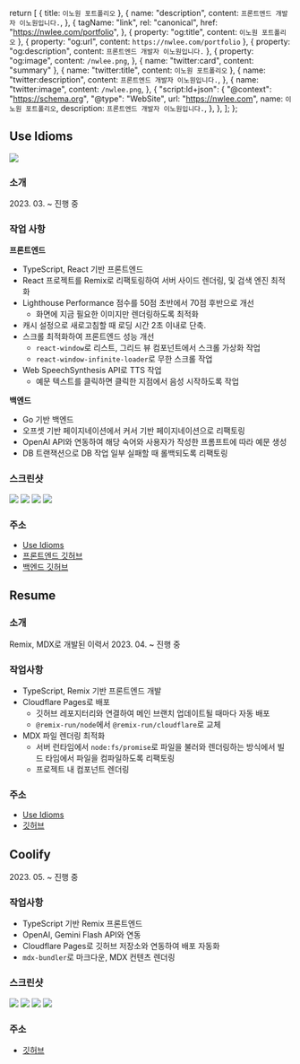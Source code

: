 


  return [
    { title: `이노원 포트폴리오` },
    {
      name: "description",
      content: `프론트엔드 개발자 이노원입니다.`,
    },
    {
      tagName: "link",
      rel: "canonical",
      href: "https://nwlee.com/portfolio",
    },
    { property: "og:title", content: `이노원 포트폴리오` },
    { property: "og:url", content: `https://nwlee.com/portfolio` },
    { property: "og:description", content: `프론트엔드 개발자 이노원입니다.` },
    {
      property: "og:image",
      content: `/nwlee.png`,
    },
    { name: "twitter:card", content: "summary" },
    { name: "twitter:title", content: `이노원 포트폴리오` },
    {
      name: "twitter:description",
      content: `프론트엔드 개발자 이노원입니다.`,
    },
    {
      name: "twitter:image",
      content: `/nwlee.png`,
    },
    {
      "script:ld+json": {
        "@context": "https://schema.org",
        "@type": "WebSite",
        url: "https://nwlee.com",
        name: `이노원 포트폴리오`,
        description: `프론트엔드 개발자 이노원입니다.`,
      },
    },
  ];
};

## Use Idioms

<div className="logos">
  <img src={logo} />
</div>

### 소개

<ProjectTitle>
  <ProjectName value="영어 숙어를 편리하게 학습하고 더 오래 기억하기 위해 제작한 웹 어플리케이션" />
  <Period>2023. 03. ~ 진행 중</Period>
</ProjectTitle>

### 작업 사항

**프론트엔드**

- TypeScript, React 기반 프론트엔드
- React 프로젝트를 Remix로 리팩토링하여 서버 사이드 렌더링, 및 검색 엔진 최적화
- Lighthouse Performance 점수를 50점 초반에서 70점 후반으로 개선
  - 화면에 지금 필요한 이미지만 렌더링하도록 최적화
- 캐시 설정으로 새로고침할 때 로딩 시간 2초 이내로 단축.
- 스크롤 최적화하여 프론트엔드 성능 개선
  - `react-window`로 리스트, 그리드 뷰 컴포넌트에서 스크롤 가상화 작업
  - `react-window-infinite-loader`로 무한 스크롤 작업
- Web SpeechSynthesis API로 TTS 작업
  - 예문 텍스트를 클릭하면 클릭한 지점에서 음성 시작하도록 작업

**백엔드**

- Go 기반 백엔드
- 오프셋 기반 페이지네이션에서 커서 기반 페이지네이션으로 리팩토링
- OpenAI API와 연동하여 해당 숙어와 사용자가 작성한 프롬프트에 따라 예문 생성
- DB 트랜잭션으로 DB 작업 일부 실패할 때 롤백되도록 리팩토링

### 스크린샷

<div className="flex overflow-x-auto thumbnails w-full">
  <div>
    <img src={mainScreen} />
    <img src={navbarScreen} />
    <img src={idiomTopScreen} />
    <img src={idiomBottomScreen} />
  </div>
</div>

### 주소

- [Use Idioms](https://useidioms.com)
- [프론트엔드 깃허브](https://github.com/nwleedev/idioms-frontend)
- [백엔드 깃허브](https://github.com/nwleedev/idioms-backend)

<Divider />

## Resume

### 소개

<ProjectTitle>
  <ProjectName>Remix, MDX로 개발된 이력서</ProjectName>
  <Period>2023. 04. ~ 진행 중</Period>
</ProjectTitle>

### 작업사항

- TypeScript, Remix 기반 프론트엔드 개발
- Cloudflare Pages로 배포
  - 깃허브 레포지터리와 연결하여 메인 브랜치 업데이트될 때마다 자동 배포
  - `@remix-run/node`에서 `@remix-run/cloudflare`로 교체
- MDX 파일 렌더링 최적화
  - 서버 런타임에서 `node:fs/promise`로 파일을 불러와 렌더링하는 방식에서 빌드 타임에서 파일을 컴파일하도록 리팩토링
  - 프로젝트 내 컴포넌트 렌더링

### 주소

- [Use Idioms](https://nwlee.com/resume)
- [깃허브](https://github.com/nwleedev/resume)

<Divider />

## Coolify

<ProjectTitle>
  <ProjectName value="ChatGPT 프롬프트와 이력서를 개선해주는 웹 어플리케이션" />
  <Period>2023. 05. ~ 진행 중</Period>
</ProjectTitle>

### 작업사항

- TypeScript 기반 Remix 프론트엔드
- OpenAI, Gemini Flash API와 연동
- Cloudflare Pages로 깃허브 저장소와 연동하여 배포 자동화
- `mdx-bundler`로 마크다운, MDX 컨텐츠 렌더링

### 스크린샷

<div className="flex overflow-x-auto thumbnails w-full">
  <div>
    <img src={coolifyIndexPrompt} />
    <img src={coolifyIndexResume} />
    <img src={coolifyPrompt} />
    <img src={coolifyResume} />
  </div>
</div>

### 주소

- [깃허브](https://github.com/nwleedev/coolify)
